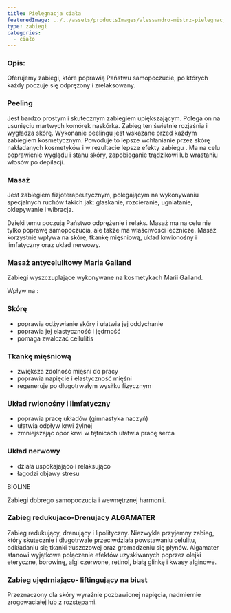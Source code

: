 ```yaml
---
title: Pielęgnacja ciała
featuredImage: ../../assets/productsImages/alessandro-mistrz-pielegnacji-dloni-i-paznokci.jpg
type: zabiegi
categories:
  - ciało
---
```


<h3>Opis:</h3>

Oferujemy zabiegi, które poprawią Państwu samopoczucie, po których każdy poczuje się odprężony i zrelaksowany.

### Peeling

Jest bardzo prostym i skutecznym zabiegiem upiększającym. Polega on na usunięciu martwych komórek naskórka. Zabieg ten świetnie rozjaśnia i wygładza skórę. Wykonanie peelingu jest wskazane przed każdym zabiegiem kosmetycznym. Powoduje to lepsze wchłanianie przez skórę nakładanych kosmetyków i w rezultacie lepsze efekty zabiegu . Ma na celu poprawienie wyglądu i stanu skóry, zapobieganie trądzikowi lub wrastaniu włosów po depilacji.

### Masaż

Jest zabiegiem fizjoterapeutycznym, polegającym na wykonywaniu specjalnych ruchów takich jak: głaskanie, rozcieranie, ugniatanie, oklepywanie i wibracja.

Dzięki temu poczują Państwo odprężenie i relaks. Masaż ma na celu nie tylko poprawę samopoczucia, ale także ma właściwości lecznicze. Masaż korzystnie wpływa na skórę, tkankę mięśniową, układ krwionośny i limfatyczny oraz układ nerwowy.

### Masaż antycelulitowy Maria Galland

Zabiegi wyszczuplające wykonywane na kosmetykach Marii Galland.

Wpływ na :

### Skórę

- poprawia odżywianie skóry i ułatwia jej oddychanie
- poprawia jej elastyczność i jędrność
- pomaga zwalczać cellulitis

### Tkankę mięśniową

- zwiększa zdolność mięśni do pracy
- poprawia napięcie i elastyczność mięśni
- regeneruje po długotrwałym wysiłku fizycznym

### Układ rwionośny i limfatyczny

- poprawia pracę układów (gimnastyka naczyń)
- ułatwia odpływ krwi żylnej
- zmniejszając opór krwi w tętnicach ułatwia pracę serca

### Układ nerwowy

- działa uspokajająco i relaksująco
- łagodzi objawy stresu

BIOLINE

Zabiegi dobrego samopoczucia i wewnętrznej harmonii.

### Zabieg redukujaco-Drenujacy ALGAMATER

Zabieg redukujący, drenujący i lipolityczny. Niezwykle przyjemny zabieg, który skutecznie i długotrwale przeciwdziała powstawaniu celulitu, odkładaniu się tkanki tłuszczowej oraz gromadzeniu się płynów. Algamater stanowi wyjątkowe połączenie efektów uzyskiwanych poprzez olejki eteryczne, borowinę, algi czerwone, retinol, białą glinkę i kwasy alginowe.

### Zabieg ujędrniająco- liftingujący na biust

Przeznaczony dla skóry wyraźnie pozbawionej napięcia, nadmiernie zrogowaciałej lub z rozstępami.
